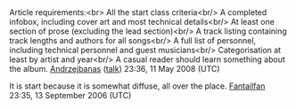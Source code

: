 <article id="6982640" title=Talk:The Rise and Fall of Ziggy Stardust and the Spiders from Mars/Comments>
	<talkpage id="6982640" title="Talk:The Rise and Fall of Ziggy Stardust and the Spiders from Mars/Comments">
Article requirements:&lt;br&gt;
{{y}} All the start class criteria&lt;br/&gt; 
{{y}} A completed infobox, including cover art and most technical details&lt;br/&gt; 
{{y}} At least one section of prose (excluding the lead section)&lt;br/&gt; 
{{y}} A track listing containing track lengths and authors for all songs&lt;br/&gt; 
{{y}} A full list of personnel, including technical personnel and guest musicians&lt;br/&gt; 
{{y}} Categorisation at least by artist and year&lt;br/&gt;
{{y}} A casual reader should learn something about the album.
[[User:Andrzejbanas|Andrzejbanas]] ([[User talk:Andrzejbanas|talk]]) 23:36, 11 May 2008 (UTC)

It is start because it is somewhat diffuse, all over the place. [[User:Fantailfan|Fantailfan]] 23:35, 13 September 2006 (UTC)
	</talkpage>
</article>